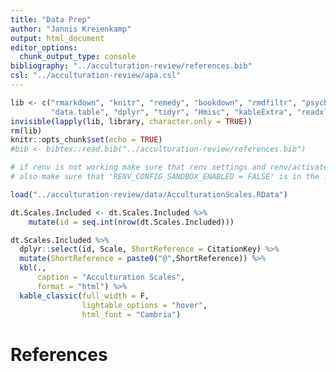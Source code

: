 ```yaml
---
title: "Data Prep"
author: "Jannis Kreienkamp"
output: html_document
editor_options: 
  chunk_output_type: console
bibliography: "../acculturation-review/references.bib"
csl: "../acculturation-review/apa.csl"
---
```


```r
lib <- c("rmarkdown", "knitr", "remedy", "bookdown", "rmdfiltr", "psych", "janitor", "bibtex",
         "data.table", "dplyr", "tidyr", "Hmisc", "kableExtra", "readxl", "stringr", "reshape2")
invisible(lapply(lib, library, character.only = TRUE))  
rm(lib)  
knitr::opts_chunk$set(echo = TRUE)
#bib <- bibtex::read.bib("../acculturation-review/references.bib")

# if renv is not working make sure that renv settings and renv/activate.R are set up correctly
# also make sure that 'RENV_CONFIG_SANDBOX_ENABLED = FALSE' is in the .Renviron file.
```

```r
load("../acculturation-review/data/AcculturationScales.RData")

dt.Scales.Included <- dt.Scales.Included %>%
    mutate(id = seq.int(nrow(dt.Scales.Included)))
```

```r
dt.Scales.Included %>%
  dplyr::select(id, Scale, ShortReference = CitationKey) %>%
  mutate(ShortReference = paste0("@",ShortReference)) %>%
  kbl(., 
      caption = "Acculturation Scales",
      format = "html") %>%
  kable_classic(full_width = F, 
                lightable_options = "hover", 
                html_font = "Cambria")
```

# References  

